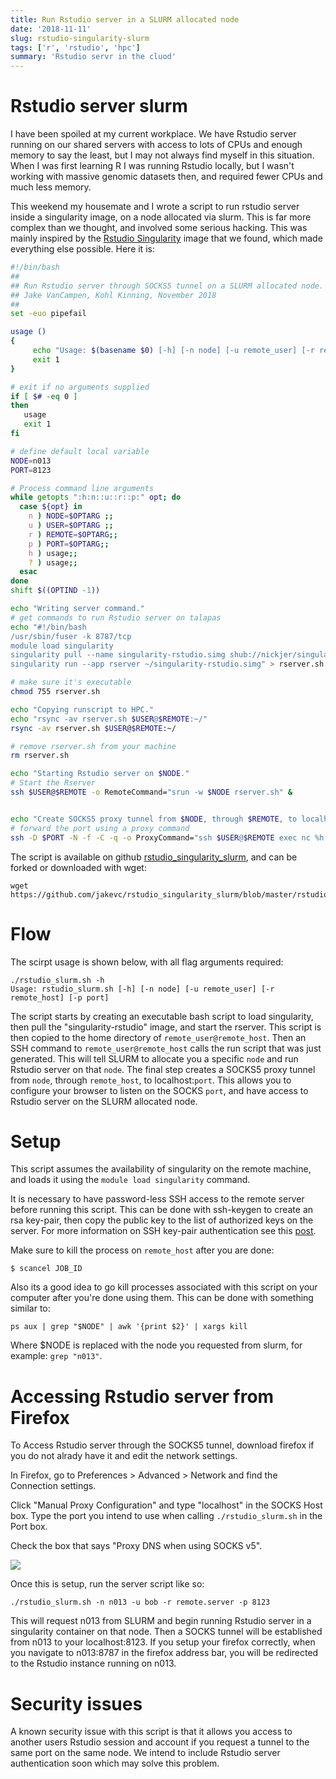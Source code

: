 ```yaml
---
title: Run Rstudio server in a SLURM allocated node
date: '2018-11-11'
slug: rstudio-singularity-slurm
tags: ['r', 'rstudio', 'hpc']
summary: 'Rstudio servr in the cluod'
---
```


# Rstudio server slurm

I have been spoiled at my current workplace. We have Rstudio server running on our shared servers with access to lots of CPUs and enough memory to say the least, but I may not always find myself in this situation. When I was first learning R I was running Rstudio locally, but I wasn't working with massive genomic datasets then, and required fewer CPUs and much less memory.

This weekend my housemate and I wrote a script to run rstudio server inside a singularity image, on a node allocated via slurm. This is far more complex than we thought, and involved some serious hacking. This was mainly inspired by the [Rstudio Singularity](https://github.com/nickjer/singularity-rstudio) image that we found, which made everything else possible. Here it is:

```bash
#!/bin/bash
##
## Run Rstudio server through SOCKS5 tunnel on a SLURM allocated node.
## Jake VanCampen, Kohl Kinning, November 2018
##
set -euo pipefail

usage ()
{
	 echo "Usage: $(basename $0) [-h] [-n node] [-u remote_user] [-r remote_host] [-p port]" >&2
	 exit 1
}

# exit if no arguments supplied
if [ $# -eq 0 ]
then
   usage
   exit 1
fi

# define default local variable
NODE=n013
PORT=8123

# Process command line arguments
while getopts ":h:n::u::r::p:" opt; do
  case ${opt} in
    n ) NODE=$OPTARG ;;
    u ) USER=$OPTARG ;;
    r ) REMOTE=$OPTARG;;
    p ) PORT=$OPTARG;;
    h ) usage;;
    ? ) usage;;
  esac
done
shift $((OPTIND -1))

echo "Writing server command."
# get commands to run Rstudio server on talapas
echo "#!/bin/bash
/usr/sbin/fuser -k 8787/tcp
module load singularity
singularity pull --name singularity-rstudio.simg shub://nickjer/singularity-rstudio
singularity run --app rserver ~/singularity-rstudio.simg" > rserver.sh

# make sure it's executable
chmod 755 rserver.sh

echo "Copying runscript to HPC."
echo "rsync -av rserver.sh $USER@$REMOTE:~/"
rsync -av rserver.sh $USER@$REMOTE:~/

# remove rserver.sh from your machine
rm rserver.sh

echo "Starting Rstudio server on $NODE."
# Start the Rserver
ssh $USER@$REMOTE -o RemoteCommand="srun -w $NODE rserver.sh" &


echo "Create SOCKS5 proxy tunnel from $NODE, through $REMOTE, to localhost:$PORT."
# forward the port using a proxy command
ssh -D $PORT -N -f -C -q -o ProxyCommand="ssh $USER@$REMOTE exec nc %h %p" $USER@$NODE
```

The script is available on github [rstudio_singularity_slurm](https://github.com/jakevc/rstudio_singularity_slurm), and can be forked or downloaded with wget:

```
wget https://github.com/jakevc/rstudio_singularity_slurm/blob/master/rstudio_slurm.sh
```

# Flow

The scirpt usage is shown below, with all flag arguments required:

```
./rstudio_slurm.sh -h
Usage: rstudio_slurm.sh [-h] [-n node] [-u remote_user] [-r remote_host] [-p port]
```

The script starts by creating an executable bash script to load singularity, then pull the "singularity-rstudio" image, and start the rserver. This script is then copied to the home directory of `remote_user@remote_host`. Then an SSH command to `remote_user@remote_host` calls the run script that was just generated. This will tell SLURM to allocate you a specific `node` and run Rstudio server on that `node`. The final step creates a SOCKS5 proxy tunnel from `node`, through `remote_host`, to localhost:`port`. This allows you to configure your browser to listen on the SOCKS `port`, and have access to Rstudio server on the SLURM allocated node.

# Setup

This script assumes the availability of singularity on the remote machine, and loads it using the `module load singularity` command.

It is necessary to have password-less SSH access to the remote server before running this script. This can be done with ssh-keygen to create an rsa key-pair, then copy the public key to the list of authorized keys on the server. For more information on SSH key-pair authentication see this [post](https://www.digitalocean.com/community/tutorials/how-to-configure-ssh-key-based-authentication-on-a-freebsd-server).

Make sure to kill the process on `remote_host` after you are done:

```
$ scancel JOB_ID
```

Also its a good idea to go kill processes associated with this script on your computer after you're done using them. This can be done with something similar to:

```
ps aux | grep "$NODE" | awk '{print $2}' | xargs kill
```

Where $NODE is replaced with the node you requested from slurm, for example: `grep "n013"`.

# Accessing Rstudio server from Firefox

To Access Rstudio server through the SOCKS5 tunnel, download firefox if you do not alrady have it and edit the network settings.

In Firefox, go to Preferences > Advanced > Network and find the Connection settings.

Click "Manual Proxy Configuration" and type "localhost" in the SOCKS Host box. Type the port you intend to use when calling `./rstudio_slurm.sh` in the Port box.

Check the box that says "Proxy DNS when using SOCKS v5".

![](https://github.com/jakevc/rstudio_singularity_slurm/blob/master/firefox_setup.png)

Once this is setup, run the server script like so:

```
./rstudio_slurm.sh -n n013 -u bob -r remote.server -p 8123
```

This will request n013 from SLURM and begin running Rstudio server in a singularity container on that node. Then a SOCKS tunnel will be established from n013 to your localhost:8123. If you setup your firefox correctly, when you navigate to n013:8787 in the firefox address bar, you will be redirected to the Rstudio instance running on n013.

# Security issues

A known security issue with this script is that it allows you access to another users Rstudio session and account if you request a tunnel to the same port on the same node. We intend to include Rstudio server authentication soon which may solve this problem.
